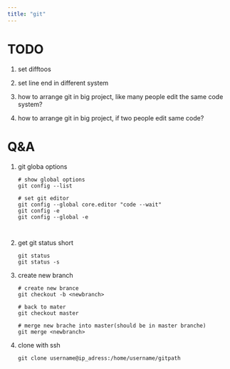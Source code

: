 ```yaml
---
title: "git"
---
```



# TODO

1. set difftoos

2. set line end in different system

3. how to arrange git in big project, like many people edit the same code system?

3. how to arrange git in big project, if two people edit same code?


# Q&A


1. git globa options

    ```git
    # show global options
    git config --list

    # set git editor
    git config --global core.editor "code --wait"
    git config -e 
    git config --global -e 



    ```

2. get git status short

    ```git
    git status 
    git status -s

    ```

3. create new branch 


    ```git
    # create new brance
    git checkout -b <newbranch>

    # back to mater
    git checkout master

    # merge new brache into master(should be in master branche)
    git merge <newbranch>

    ```

4. clone with ssh


    ```git
    git clone username@ip_adress:/home/username/gitpath

    ```